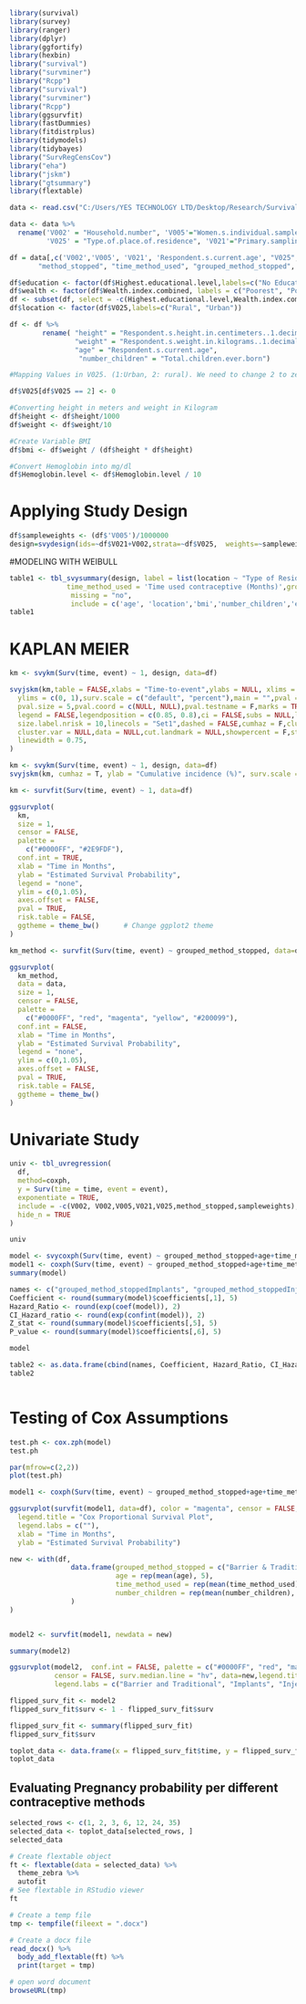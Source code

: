 ```{r}
library(survival)
library(survey)
library(ranger)
library(dplyr)
library(ggfortify)
library(hexbin)
library("survival")
library("survminer")
library("Rcpp")
library("survival")
library("survminer")
library("Rcpp")
library(ggsurvfit)
library(fastDummies)
library(fitdistrplus)
library(tidymodels)
library(tidybayes)
library("SurvRegCensCov")
library("eha")
library("jskm")
library("gtsummary")
library(flextable)

```


```{r}
data <- read.csv("C:/Users/YES TECHNOLOGY LTD/Desktop/Research/Survival analysis/Fertility Return/time to pregnancy.csv")
```



```{r}
data <- data %>% 
  rename('V002' = "Household.number", 'V005'="Women.s.individual.sample.weight..6.decimals.", 
         'V025' = "Type.of.place.of.residence", 'V021'="Primary.sampling.unit")
```

```{r}
df = data[,c('V002','V005', 'V021', 'Respondent.s.current.age', "V025", "Highest.educational.level", "Wealth.index.combined", "Total.children.ever.born", 
       "method_stopped", "time_method_used", "grouped_method_stopped", "time",  "event","Hemoglobin.level",                                 "Respondent.s.weight.in.kilograms..1.decimal.","Respondent.s.height.in.centimeters..1.decimal." )]
```

```{r}
df$education <- factor(df$Highest.educational.level,labels=c("No Education", "Primary", "secondary", "Higher"))
df$wealth <- factor(df$Wealth.index.combined, labels = c("Poorest", "Poorer", "Middle", "Richer", "Richest"))
df <- subset(df, select = -c(Highest.educational.level,Wealth.index.combined))
df$location <- factor(df$V025,labels=c("Rural", "Urban"))

df <- df %>% 
        rename( "height" = "Respondent.s.height.in.centimeters..1.decimal.",
                "weight" = "Respondent.s.weight.in.kilograms..1.decimal.",
                "age" = "Respondent.s.current.age", 
                 "number_children" = "Total.children.ever.born")

#Mapping Values in V025. (1:Urban, 2: rural). We need to change 2 to zero

df$V025[df$V025 == 2] <- 0

#Converting height in meters and weight in Kilogram
df$height <- df$height/1000
df$weight <- df$weight/10

#Create Variable BMI
df$bmi <- df$weight / (df$height * df$height)

#Convert Hemoglobin into mg/dl
df$Hemoglobin.level <- df$Hemoglobin.level / 10
```

# Applying Study Design
```{r}
df$sampleweights <- (df$'V005')/1000000
design=svydesign(ids=~df$V021+V002,strata=~df$V025,  weights=~sampleweights, data=df)
```



#MODELING WITH WEIBULL
```{r}
table1 <- tbl_svysummary(design, label = list(location ~ "Type of Residence", age = 'Respondent Age', bmi = "Body Mass Index",number_children = "Number of Children", education = 'High Level of Education', wealth = 'Wealth Category',
              time_method_used = 'Time used contraceptive (Months)',grouped_method_stopped = 'Method Stopped', time =                                   "Time to Pregnancy (Months)" ), 
               missing = "no", 
               include = c('age', 'location','bmi','number_children','education', 'wealth',"time_method_used",                                          "grouped_method_stopped", "time" ))
table1
```


# KAPLAN MEIER 
```{r}
km <- svykm(Surv(time, event) ~ 1, design, data=df)

svyjskm(km,table = FALSE,xlabs = "Time-to-event",ylabs = NULL, xlims = c(0, max(km$time)),
  ylims = c(0, 1),surv.scale = c("default", "percent"),main = "",pval = FALSE,
  pval.size = 5,pval.coord = c(NULL, NULL),pval.testname = F,marks = TRUE,shape = 3,
  legend = FALSE,legendposition = c(0.85, 0.8),ci = FALSE,subs = NULL,label.nrisk = "Numbers at risk",
  size.label.nrisk = 10,linecols = "Set1",dashed = FALSE,cumhaz = F,cluster.option = "None",
  cluster.var = NULL,data = NULL,cut.landmark = NULL,showpercent = F,status.cmprsk = NULL,
  linewidth = 0.75,
)
```

```{r}
km <- svykm(Surv(time, event) ~ 1, design, data=df)
svyjskm(km, cumhaz = T, ylab = "Cumulative incidence (%)", surv.scale = "percent", pval = T, design = dpbc, pval.coord = c(300, 0.7), showpercent = T) 
```


```{r}
km <- survfit(Surv(time, event) ~ 1, data=df)

ggsurvplot(
  km,
  size = 1, 
  censor = FALSE,
  palette =
    c("#0000FF", "#2E9FDF"),
  conf.int = TRUE,
  xlab = "Time in Months", 
  ylab = "Estimated Survival Probability",
  legend = "none",
  ylim = c(0,1.05),
  axes.offset = FALSE,
  pval = TRUE,              
  risk.table = FALSE,        
  ggtheme = theme_bw()      # Change ggplot2 theme
)


```

```{r}
km_method <- survfit(Surv(time, event) ~ grouped_method_stopped, data=data)

ggsurvplot(
  km_method,
  data = data,
  size = 1, 
  censor = FALSE,
  palette =
    c("#0000FF", "red", "magenta", "yellow", "#200099"),
  conf.int = FALSE,
  xlab = "Time in Months", 
  ylab = "Estimated Survival Probability",
  legend = "none",
  ylim = c(0,1.05),
  axes.offset = FALSE,
  pval = TRUE,              
  risk.table = FALSE,        
  ggtheme = theme_bw()
)

```

# Univariate Study
```{r}
univ <- tbl_uvregression(
  df,
  method=coxph,
  y = Surv(time = time, event = event),
  exponentiate = TRUE, 
  include = -c(V002, V002,V005,V021,V025,method_stopped,sampleweights), 
  hide_n = TRUE
)

univ
```


```{r}

model <- svycoxph(Surv(time, event) ~ grouped_method_stopped+age+time_method_used+number_children, design)
model1 <- coxph(Surv(time, event) ~ grouped_method_stopped+age+time_method_used+number_children, data=df)
summary(model)

names <- c("grouped_method_stoppedImplants", "grouped_method_stoppedInjection", "grouped_method_stoppedIUD", "grouped_method_stoppedPill", "age", "time_method_used", "number_children")
Coefficient <- round(summary(model)$coefficients[,1], 5)
Hazard_Ratio <- round(exp(coef(model)), 2)
CI_Hazard_ratio <- round(exp(confint(model)), 2)
Z_stat <- round(summary(model)$coefficients[,5], 5)
P_value <- round(summary(model)$coefficients[,6], 5)

model

table2 <- as.data.frame(cbind(names, Coefficient, Hazard_Ratio, CI_Hazard_ratio, Z_stat, P_value))
table2 


```

```{r}

```
# Testing of Cox Assumptions
```{r}
test.ph <- cox.zph(model)
test.ph
```

```{r}
par(mfrow=c(2,2))
plot(test.ph)
```


```{r}

model1 <- coxph(Surv(time, event) ~ grouped_method_stopped+age+time_method_used+number_children, data=df)

ggsurvplot(survfit(model1, data=df), color = "magenta", censor = FALSE,
  legend.title = "Cox Proportional Survival Plot",
  legend.labs = c(""),
  xlab = "Time in Months", 
  ylab = "Estimated Survival Probability")
```


```{r}
new <- with(df,
               data.frame(grouped_method_stopped = c("Barrier & Traditional","Implants", "Injection", "Pill", "IUD"), 
                          age = rep(mean(age), 5),
                          time_method_used = rep(mean(time_method_used), 5),
                          number_children = rep(mean(number_children), 5)
               )
)


model2 <- survfit(model1, newdata = new)

summary(model2)

ggsurvplot(model2,  conf.int = FALSE, palette = c("#0000FF", "red", "magenta", "black", "green", "black", "green"), 
           censor = FALSE, surv.median.line = "hv", data=new,legend.title = "Contraceptive Method:", 
           legend.labs = c("Barrier and Traditional", "Implants", "Injection", "Pill", "IUD"))

```

```{r}
flipped_surv_fit <- model2
flipped_surv_fit$surv <- 1 - flipped_surv_fit$surv

flipped_surv_fit <- summary(flipped_surv_fit)
flipped_surv_fit$surv

toplot_data <- data.frame(x = flipped_surv_fit$time, y = flipped_surv_fit$surv)
toplot_data
```

## Evaluating Pregnancy probability per different contraceptive methods

```{r}
selected_rows <- c(1, 2, 3, 6, 12, 24, 35)
selected_data <- toplot_data[selected_rows, ]
selected_data
```


```{r}
# Create flextable object
ft <- flextable(data = selected_data) %>% 
  theme_zebra %>% 
  autofit
# See flextable in RStudio viewer
ft

# Create a temp file
tmp <- tempfile(fileext = ".docx")

# Create a docx file
read_docx() %>% 
  body_add_flextable(ft) %>% 
  print(target = tmp)

# open word document
browseURL(tmp)
```

